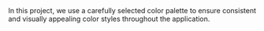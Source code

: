 
<Meta title="Colors" />

<Title>Colors</Title>

<Subtitle>
  In this project, we use a carefully selected color palette to ensure consistent and visually appealing color styles throughout the application.
</Subtitle>

<ColorPalette>
  <ColorItem 
    title="Primary" 
    subtitle="Purple" 
    colors={{ Purple: 'var(--color-primary)' }} 
  />
  <ColorItem 
    title="Secondary" 
    subtitle="Yellow" 
    colors={{ Yellow: 'var(--color-secondary)' }} 
  />
  <ColorItem
    title="Accent"
    subtitle="Accent colors"
    colors={{
      Info: 'var(--color-info)',
      Success: 'var(--color-success)',
      Warning: 'var(--color-warning)',
      Danger: 'var(--color-danger)'
    }}
  />
  <ColorItem
    title="Greys"
    colors={{ Black: 'var(--color-black)', White: 'var(--color-white)' }}
  />
</ColorPalette>
